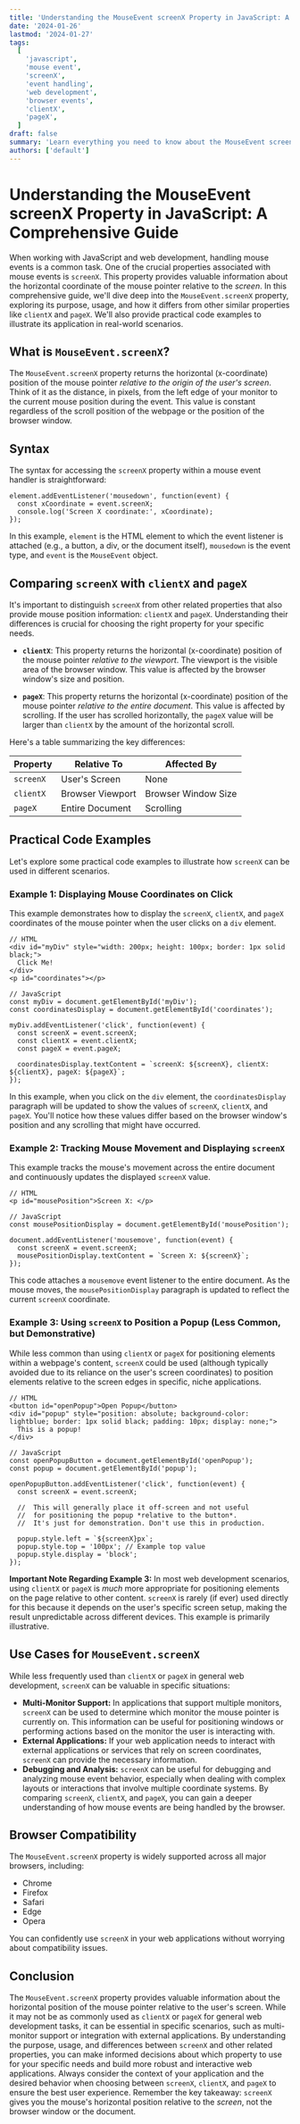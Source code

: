 ```yaml
---
title: 'Understanding the MouseEvent screenX Property in JavaScript: A Comprehensive Guide'
date: '2024-01-26'
lastmod: '2024-01-27'
tags:
  [
    'javascript',
    'mouse event',
    'screenX',
    'event handling',
    'web development',
    'browser events',
    'clientX',
    'pageX',
  ]
draft: false
summary: 'Learn everything you need to know about the MouseEvent screenX property in JavaScript, including its purpose, usage, and how it differs from other related properties like clientX and pageX. Includes practical code examples.'
authors: ['default']
---
```


# Understanding the MouseEvent screenX Property in JavaScript: A Comprehensive Guide

When working with JavaScript and web development, handling mouse events is a common task. One of the crucial properties associated with mouse events is `screenX`. This property provides valuable information about the horizontal coordinate of the mouse pointer relative to the _screen_. In this comprehensive guide, we'll dive deep into the `MouseEvent.screenX` property, exploring its purpose, usage, and how it differs from other similar properties like `clientX` and `pageX`. We'll also provide practical code examples to illustrate its application in real-world scenarios.

## What is `MouseEvent.screenX`?

The `MouseEvent.screenX` property returns the horizontal (x-coordinate) position of the mouse pointer _relative to the origin of the user's screen_. Think of it as the distance, in pixels, from the left edge of your monitor to the current mouse position during the event. This value is constant regardless of the scroll position of the webpage or the position of the browser window.

## Syntax

The syntax for accessing the `screenX` property within a mouse event handler is straightforward:

```plaintext
element.addEventListener('mousedown', function(event) {
  const xCoordinate = event.screenX;
  console.log('Screen X coordinate:', xCoordinate);
});
```

In this example, `element` is the HTML element to which the event listener is attached (e.g., a button, a div, or the document itself), `mousedown` is the event type, and `event` is the `MouseEvent` object.

## Comparing `screenX` with `clientX` and `pageX`

It's important to distinguish `screenX` from other related properties that also provide mouse position information: `clientX` and `pageX`. Understanding their differences is crucial for choosing the right property for your specific needs.

- **`clientX`**: This property returns the horizontal (x-coordinate) position of the mouse pointer _relative to the viewport_. The viewport is the visible area of the browser window. This value is affected by the browser window's size and position.

- **`pageX`**: This property returns the horizontal (x-coordinate) position of the mouse pointer _relative to the entire document_. This value is affected by scrolling. If the user has scrolled horizontally, the `pageX` value will be larger than `clientX` by the amount of the horizontal scroll.

Here's a table summarizing the key differences:

| Property  | Relative To      | Affected By         |
| --------- | ---------------- | ------------------- |
| `screenX` | User's Screen    | None                |
| `clientX` | Browser Viewport | Browser Window Size |
| `pageX`   | Entire Document  | Scrolling           |

## Practical Code Examples

Let's explore some practical code examples to illustrate how `screenX` can be used in different scenarios.

### Example 1: Displaying Mouse Coordinates on Click

This example demonstrates how to display the `screenX`, `clientX`, and `pageX` coordinates of the mouse pointer when the user clicks on a `div` element.

```plaintext
// HTML
<div id="myDiv" style="width: 200px; height: 100px; border: 1px solid black;">
  Click Me!
</div>
<p id="coordinates"></p>

// JavaScript
const myDiv = document.getElementById('myDiv');
const coordinatesDisplay = document.getElementById('coordinates');

myDiv.addEventListener('click', function(event) {
  const screenX = event.screenX;
  const clientX = event.clientX;
  const pageX = event.pageX;

  coordinatesDisplay.textContent = `screenX: ${screenX}, clientX: ${clientX}, pageX: ${pageX}`;
});
```

In this example, when you click on the `div` element, the `coordinatesDisplay` paragraph will be updated to show the values of `screenX`, `clientX`, and `pageX`. You'll notice how these values differ based on the browser window's position and any scrolling that might have occurred.

### Example 2: Tracking Mouse Movement and Displaying `screenX`

This example tracks the mouse's movement across the entire document and continuously updates the displayed `screenX` value.

```plaintext
// HTML
<p id="mousePosition">Screen X: </p>

// JavaScript
const mousePositionDisplay = document.getElementById('mousePosition');

document.addEventListener('mousemove', function(event) {
  const screenX = event.screenX;
  mousePositionDisplay.textContent = `Screen X: ${screenX}`;
});
```

This code attaches a `mousemove` event listener to the entire document. As the mouse moves, the `mousePositionDisplay` paragraph is updated to reflect the current `screenX` coordinate.

### Example 3: Using `screenX` to Position a Popup (Less Common, but Demonstrative)

While less common than using `clientX` or `pageX` for positioning elements within a webpage's content, `screenX` could be used (although typically avoided due to its reliance on the user's screen coordinates) to position elements relative to the screen edges in specific, niche applications.

```plaintext
// HTML
<button id="openPopup">Open Popup</button>
<div id="popup" style="position: absolute; background-color: lightblue; border: 1px solid black; padding: 10px; display: none;">
  This is a popup!
</div>

// JavaScript
const openPopupButton = document.getElementById('openPopup');
const popup = document.getElementById('popup');

openPopupButton.addEventListener('click', function(event) {
  const screenX = event.screenX;

  //  This will generally place it off-screen and not useful
  //  for positioning the popup *relative to the button*.
  //  It's just for demonstration. Don't use this in production.

  popup.style.left = `${screenX}px`;
  popup.style.top = '100px'; // Example top value
  popup.style.display = 'block';
});

```

**Important Note Regarding Example 3:** In most web development scenarios, using `clientX` or `pageX` is _much_ more appropriate for positioning elements on the page relative to other content. `screenX` is rarely (if ever) used directly for this because it depends on the user's specific screen setup, making the result unpredictable across different devices. This example is primarily illustrative.

## Use Cases for `MouseEvent.screenX`

While less frequently used than `clientX` or `pageX` in general web development, `screenX` can be valuable in specific situations:

- **Multi-Monitor Support:** In applications that support multiple monitors, `screenX` can be used to determine which monitor the mouse pointer is currently on. This information can be useful for positioning windows or performing actions based on the monitor the user is interacting with.
- **External Applications:** If your web application needs to interact with external applications or services that rely on screen coordinates, `screenX` can provide the necessary information.
- **Debugging and Analysis:** `screenX` can be useful for debugging and analyzing mouse event behavior, especially when dealing with complex layouts or interactions that involve multiple coordinate systems. By comparing `screenX`, `clientX`, and `pageX`, you can gain a deeper understanding of how mouse events are being handled by the browser.

## Browser Compatibility

The `MouseEvent.screenX` property is widely supported across all major browsers, including:

- Chrome
- Firefox
- Safari
- Edge
- Opera

You can confidently use `screenX` in your web applications without worrying about compatibility issues.

## Conclusion

The `MouseEvent.screenX` property provides valuable information about the horizontal position of the mouse pointer relative to the user's screen. While it may not be as commonly used as `clientX` or `pageX` for general web development tasks, it can be essential in specific scenarios, such as multi-monitor support or integration with external applications. By understanding the purpose, usage, and differences between `screenX` and other related properties, you can make informed decisions about which property to use for your specific needs and build more robust and interactive web applications. Always consider the context of your application and the desired behavior when choosing between `screenX`, `clientX`, and `pageX` to ensure the best user experience. Remember the key takeaway: `screenX` gives you the mouse's horizontal position relative to the _screen_, not the browser window or the document.
